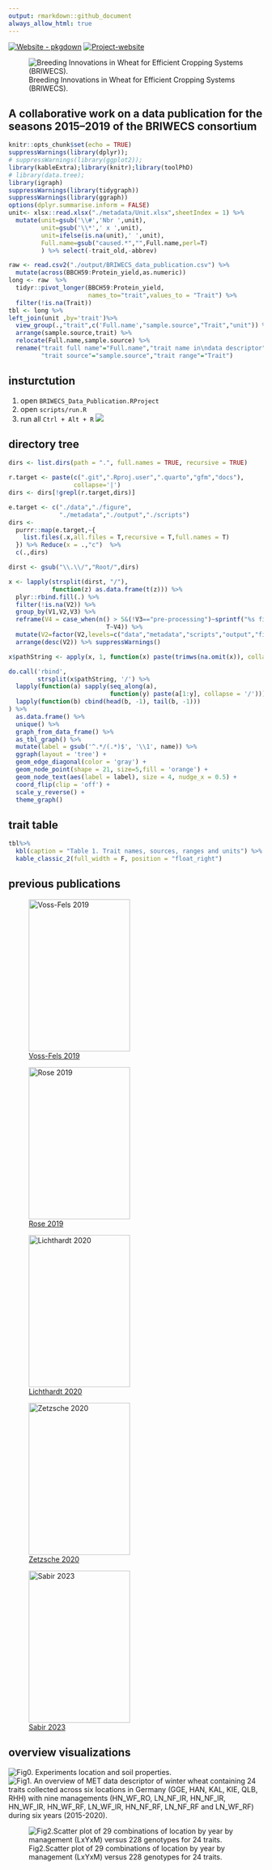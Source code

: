 ```yaml
---
output: rmarkdown::github_document
always_allow_html: true
---
```


<!-- README.md is generated from README.Rmd. Please edit that file -->

[![Website - pkgdown](https://img.shields.io/badge/data-visulaization-blue)](https://tillrose.github.io/BRIWECS_Data_Publication/data_overview.html) [![Project-website](https://img.shields.io/badge/Project-website-darkgreen)](https://www.igps.uni-hannover.de/de/forschung/forschungsprojekte/detailansicht/projects/forschungsverbund-briwecs)

![Breeding Innovations in Wheat for Efficient Cropping Systems (BRIWECS).](https://github.com/tillrose/BRIWECS_Data_Publication/blob/main/figure/BRIWECS_logo.png){fig-align="right"}

## A collaborative work on a data publication for the seasons 2015–2019 of the BRIWECS consortium

<!-- [![License: GPL-3](https://img.shields.io/badge/License-GPL3-orange)](https://www.r-project.org/Licenses/) -->

```r
knitr::opts_chunk$set(echo = TRUE)
suppressWarnings(library(dplyr));
# suppressWarnings(library(ggplot2));
library(kableExtra);library(knitr);library(toolPhD)
# library(data.tree);
library(igraph)
suppressWarnings(library(tidygraph))
suppressWarnings(library(ggraph))
options(dplyr.summarise.inform = FALSE)
unit<- xlsx::read.xlsx("./metadata/Unit.xlsx",sheetIndex = 1) %>%
  mutate(unit=gsub('\\#','Nbr ',unit),
         unit=gsub('\\*',' x ',unit),
         unit=ifelse(is.na(unit),' ',unit),
         Full.name=gsub("caused.*","",Full.name,perl=T)
         ) %>% select(-trait_old,-abbrev)

raw <- read.csv2("./output/BRIWECS_data_publication.csv") %>% 
  mutate(across(BBCH59:Protein_yield,as.numeric))
long <- raw  %>% 
  tidyr::pivot_longer(BBCH59:Protein_yield,
                      names_to="trait",values_to = "Trait") %>% 
  filter(!is.na(Trait)) 
tbl <- long %>%
left_join(unit ,by='trait')%>%
  view_group(.,"trait",c('Full.name',"sample.source","Trait","unit")) %>% 
  arrange(sample.source,trait) %>% 
  relocate(Full.name,sample.source) %>% 
  rename("trait full name"="Full.name","trait name in\ndata descriptor"="trait",
         "trait source"="sample.source","trait range"="Trait") 

```

## insturctution

1.  open `BRIWECS_Data_Publication.RProject`
2.  open `scripts/run.R`
3.  run all `Ctrl + Alt + R` ![](https://github.com/tillrose/BRIWECS_Data_Publication/blob/main/figure/Instruction.PNG){fig-align="center"}

## directory tree

```r
dirs <- list.dirs(path = ".", full.names = TRUE, recursive = TRUE) 

r.target <- paste(c(".git",".Rproj.user",".quarto","gfm","docs"),
                  collapse='|')
dirs <- dirs[!grepl(r.target,dirs)]

e.target <- c("./data","./figure",
              "./metadata","./output","./scripts")
dirs <- 
  purrr::map(e.target,~{
    list.files(.x,all.files = T,recursive = T,full.names = T)
  }) %>% Reduce(x = .,"c")  %>% 
  c(.,dirs)

dirst <- gsub("\\.\\/","Root/",dirs)

x <- lapply(strsplit(dirst, "/"), 
            function(z) as.data.frame(t(z))) %>% 
  plyr::rbind.fill(.) %>%
  filter(!is.na(V2)) %>% 
  group_by(V1,V2,V3) %>%
  reframe(V4 = case_when(n() > 5&(!V3=="pre-processing")~sprintf("%s files",n()-1),
                           T~V4)) %>% 
  mutate(V2=factor(V2,levels=c("data","metadata","scripts","output","figure"))) %>% 
  arrange(desc(V2)) %>% suppressWarnings()

x$pathString <- apply(x, 1, function(x) paste(trimws(na.omit(x)), collapse="/"))

do.call('rbind', 
        strsplit(x$pathString, '/') %>%
  lapply(function(a) sapply(seq_along(a),
                            function(y) paste(a[1:y], collapse = '/'))) %>% 
  lapply(function(b) cbind(head(b, -1), tail(b, -1)))
) %>% 
  as.data.frame() %>%
  unique() %>%
  graph_from_data_frame() %>%
  as_tbl_graph() %>%
  mutate(label = gsub('^.*/(.*)$', '\\1', name)) %>%
  ggraph(layout = 'tree') + 
  geom_edge_diagonal(color = 'gray') +
  geom_node_point(shape = 21, size=5,fill = 'orange') +
  geom_node_text(aes(label = label), size = 4, nudge_x = 0.5) +
  coord_flip(clip = 'off') +
  scale_y_reverse() +
  theme_graph()

```

## trait table

```r
tbl%>%
  kbl(caption = "Table 1. Trait names, sources, ranges and units") %>%
  kable_classic_2(full_width = F, position = "float_right")
```

## previous publications
::: {#fig-papers layout-ncol=2}

![[Voss-Fels 2019](https://www.nature.com/articles/s41477-019-0445-5)](https://github.com/tillrose/BRIWECS_Data_Publication/blob/main/figure/previous_paper/Kai2019.PNG){#fig-kai  width=200 height=300 .lightbox}

![[Rose 2019](https://www.frontiersin.org/journals/plant-science/articles/10.3389/fpls.2019.01521/full)](https://github.com/tillrose/BRIWECS_Data_Publication/blob/main/figure/previous_paper/Rose_2019.PNG){#fig-till  width=200 height=300}

![[Lichthardt 2020](https://www.frontiersin.org/journals/plant-science/articles/10.3389/fpls.2019.01771/full)](https://github.com/tillrose/BRIWECS_Data_Publication/blob/main/figure/previous_paper/Carolin_2020.png){#fig-carolin width=200 height=300}

![[Zetzsche 2020](https://www.nature.com/articles/s41598-020-77200-0)](https://github.com/tillrose/BRIWECS_Data_Publication/blob/main/figure/previous_paper/Zetzsche_2020.png){#fig-holger width=200 height=300}

![[Sabir 2023](https://www.nature.com/articles/s41477-023-01516-8)](https://github.com/tillrose/BRIWECS_Data_Publication/blob/main/figure/previous_paper/Sabir_2023.png){#fig-kahdija width=200 height=300}
:::

## overview visualizations



![Fig0. Experiments location and soil properties.](https://github.com/tillrose/BRIWECS_Data_Publication/blob/main/figure/fig0.png){fig-align="center"} ![Fig1. An overview of MET data descriptor of winter wheat containing 24 traits collected across six locations in Germany (GGE, HAN, KAL, KIE, QLB, RHH) with nine managements (HN_WF_RO, LN_NF_IR, HN_NF_IR, HN_WF_IR, HN_WF_RF, LN_WF_IR, HN_NF_RF, LN_NF_RF and LN_WF_RF) during six years (2015-2020).](https://github.com/tillrose/BRIWECS_Data_Publication/blob/main/figure/fig1.png){fig-align="center"}

![Fig2.Scatter plot of 29 combinations of location by year by management (LxYxM) versus 228 genotypes for 24 traits.](https://github.com/tillrose/BRIWECS_Data_Publication/blob/main/figure/data_point.png){fig-align="center"}
